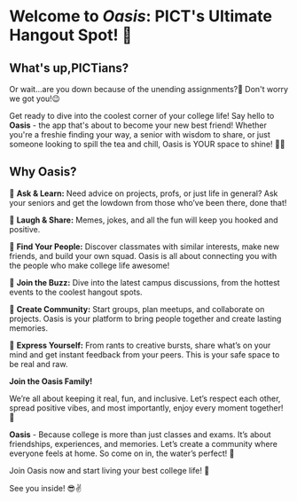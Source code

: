 # 

# **Welcome to _Oasis_: PICT's Ultimate Hangout Spot! 🌴**


## What's up,PICTians? 

Or wait...are you down because of the unending assignments?🥺 Don't worry we got you!😉

Get ready to dive into the coolest corner of your college life! Say hello to **Oasis** - the app that's about to become your new best friend! Whether you're a freshie finding your way, a senior with wisdom to share, or just someone looking to spill the tea and chill, Oasis is YOUR space to shine! 💬✨

## **Why Oasis?**

🧠 **Ask & Learn:** Need advice on projects, profs, or just life in general? Ask your seniors and get the lowdown from those who’ve been there, done that!

🤣 **Laugh & Share:** Memes, jokes, and all the fun will keep you hooked and positive.

👥 **Find Your People:** Discover classmates with similar interests, make new friends, and build your own squad. Oasis is all about connecting you with the people who make college life awesome!

📢 **Join the Buzz:** Dive into the latest campus discussions, from the hottest events to the coolest hangout spots.

🌟 **Create Community:** Start groups, plan meetups, and collaborate on projects. Oasis is your platform to bring people together and create lasting memories.

💬 **Express Yourself:** From rants to creative bursts, share what’s on your mind and get instant feedback from your peers. This is your safe space to be real and raw.


**Join the Oasis Family!**

We’re all about keeping it real, fun, and inclusive. Let’s respect each other, spread positive vibes, and most importantly, enjoy every moment together! 🤝

**Oasis** - Because college is more than just classes and exams. It’s about friendships, experiences, and memories. Let’s create a community where everyone feels at home. So come on in, the water’s perfect! 🌊

Join Oasis now and start living your best college life! 🚀

See you inside! 😎✌️
